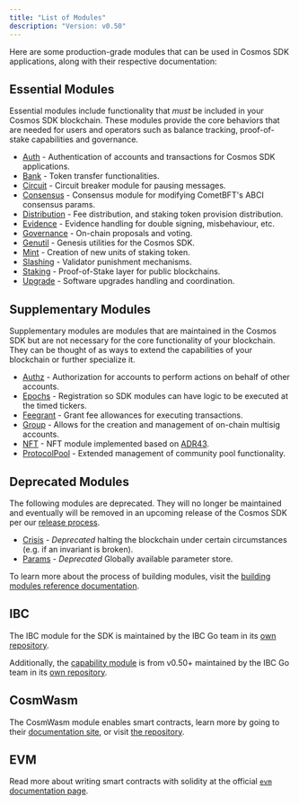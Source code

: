 ```yaml
---
title: "List of Modules"
description: "Version: v0.50"
---
```


Here are some production-grade modules that can be used in Cosmos SDK applications, along with their respective documentation:

## Essential Modules[​](#essential-modules "Direct link to Essential Modules")

Essential modules include functionality that *must* be included in your Cosmos SDK blockchain. These modules provide the core behaviors that are needed for users and operators such as balance tracking, proof-of-stake capabilities and governance.

* [Auth](/docs/sdk/v0.50/build/modules/auth/authre) - Authentication of accounts and transactions for Cosmos SDK applications.
* [Bank](/docs/sdk/v0.50/build/modules/bank/README) - Token transfer functionalities.
* [Circuit](/docs/sdk/v0.50/build/modules/circuit/README) - Circuit breaker module for pausing messages.
* [Consensus](/docs/sdk/v0.50/build/modules/consensus/README) - Consensus module for modifying CometBFT's ABCI consensus params.
* [Distribution](/docs/sdk/v0.50/build/modules/distribution/README) - Fee distribution, and staking token provision distribution.
* [Evidence](/docs/sdk/v0.50/build/modules/evidence/README) - Evidence handling for double signing, misbehaviour, etc.
* [Governance](/docs/sdk/v0.50/build/modules/gov/README) - On-chain proposals and voting.
* [Genutil](/docs/sdk/v0.50/build/modules/genutil/README) - Genesis utilities for the Cosmos SDK.
* [Mint](/docs/sdk/v0.50/build/modules/mint/README) - Creation of new units of staking token.
* [Slashing](/docs/sdk/v0.50/build/modules/slashing/README) - Validator punishment mechanisms.
* [Staking](/docs/sdk/v0.50/build/modules/staking/README) - Proof-of-Stake layer for public blockchains.
* [Upgrade](/docs/sdk/v0.50/build/modules/upgrade/README) - Software upgrades handling and coordination.

## Supplementary Modules

Supplementary modules are modules that are maintained in the Cosmos SDK but are not necessary for
the core functionality of your blockchain.  They can be thought of as ways to extend the
capabilities of your blockchain or further specialize it.

* [Authz](/docs/sdk/v0.50/build/modules/authz/README) - Authorization for accounts to perform actions on behalf of other accounts.
* [Epochs](/docs/sdk/v0.50/build/modules/epochs/README) - Registration so SDK modules can have logic to be executed at the timed tickers.
* [Feegrant](/docs/sdk/v0.50/build/modules/feegrant/README) - Grant fee allowances for executing transactions.
* [Group](/docs/sdk/v0.50/build/modules/group/README) - Allows for the creation and management of on-chain multisig accounts.
* [NFT](/docs/sdk/v0.50/build/modules/nft/README) - NFT module implemented based on [ADR43](https://docs.cosmos.network/main/architecture/adr-043-nft-module.html).
* [ProtocolPool](/docs/sdk/v0.50/build/modules/protocolpool/README) - Extended management of community pool functionality.

## Deprecated Modules

The following modules are deprecated.  They will no longer be maintained and eventually will be removed
in an upcoming release of the Cosmos SDK per our [release process](https://github.com/cosmos/cosmos-sdk/blob/main/RELEASE_PROCESS.md).

* [Crisis](/docs/sdk/v0.50/build/modules/crisis/README) - *Deprecated* halting the blockchain under certain circumstances (e.g. if an invariant is broken).
* [Params](/docs/sdk/v0.50/build/modules/params/README) - *Deprecated* Globally available parameter store.

To learn more about the process of building modules, visit the [building modules reference documentation](https://docs.cosmos.network/main/building-modules/intro).

## IBC

The IBC module for the SDK is maintained by the IBC Go team in its [own repository](https://github.com/cosmos/ibc-go).

Additionally, the [capability module](https://github.com/cosmos/ibc-go/tree/fdd664698d79864f1e00e147f9879e58497b5ef1/modules/capability) is from v0.50+ maintained by the IBC Go team in its [own repository](https://github.com/cosmos/ibc-go/tree/fdd664698d79864f1e00e147f9879e58497b5ef1/modules/capability).

## CosmWasm

The CosmWasm module enables smart contracts, learn more by going to their [documentation site](https://book.cosmwasm.com/), or visit [the repository](https://github.com/CosmWasm/cosmwasm).

## EVM

Read more about writing smart contracts with solidity at the official [`evm` documentation page](https://evm.cosmos.network/).
